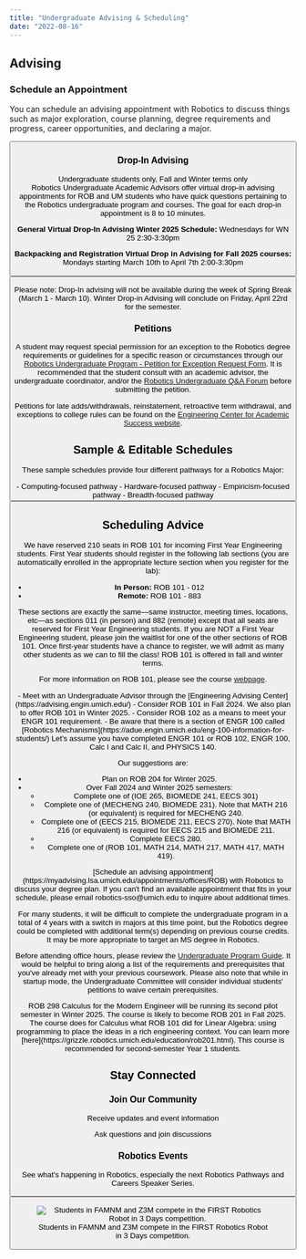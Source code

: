 ```yaml
---
title: "Undergraduate Advising & Scheduling"
date: "2022-08-16"
---
```


## Advising

### Schedule an Appointment
You can schedule an advising appointment with Robotics to discuss things such as major exploration, course planning, degree requirements and progress, career opportunities, and declaring a major.

<Button href="https://myadvising.lsa.umich.edu/appointments/offices/ROB" text="Schedule Advising Appointment" external="true" />

### Drop-In Advising
Undergraduate students only, Fall and Winter terms only  
Robotics Undergraduate Academic Advisors offer virtual drop-in advising appointments for ROB  and UM students who have quick questions pertaining to the Robotics undergraduate program and courses. The goal for each drop-in appointment is 8 to 10 minutes.

**General Virtual Drop-In Advising Winter 2025 Schedule:**
Wednesdays for WN 25 2:30-3:30pm

**Backpacking and Registration Virtual Drop in Advising for Fall 2025 courses:**
Mondays starting March 10th to April 7th 2:00-3:30pm

<Button href="https://officehours.it.umich.edu/queue/1398" text="Join Drop-in Queue" external="true" />

Please note: Drop-In advising will not be available during the week of Spring Break (March 1 - March 10). Winter Drop-in Advising will conclude on Friday, April 22rd for the semester.

### Petitions

A student may request special permission for an exception to the Robotics degree requirements or guidelines for a specific reason or circumstances through our [Robotics Undergraduate Program - Petition for Exception Request Form](https://deptapps.engin.umich.edu/petition/student/form?dept=210308). It is recommended that the student consult with an academic advisor, the undergraduate coordinator, and/or the [Robotics Undergraduate Q&A Forum](http://piazza.com/umich/winter2022/roboticsugqa) before submitting the petition.

Petitions for late adds/withdrawals, reinstatement, retroactive term withdrawal, and exceptions to college rules can be found on the [Engineering Center for Academic Success website](https://ecas.engin.umich.edu/ssc/petitions/).

## Sample & Editable Schedules

These sample schedules provide four different pathways for a Robotics Major:

<ColumnList>
  - Computing-focused pathway
  - Hardware-focused pathway
  - Empiricism-focused pathway
  - Breadth-focused pathway
</ColumnList>

<Button href="https://docs.google.com/spreadsheets/d/1TJlbxRgqN-CUQzcEMHj9r_YzORPVk6ElG63vBJYi2Ms/edit#gid=0" text="View Editable Schedule Template" external="true" />


## Scheduling Advice
    
<Accordion title="ROB 101 for First Year Engineering Students">
  We have reserved 210 seats in ROB 101 for incoming First Year Engineering students. First Year students should register in the following lab sections (you are automatically enrolled in the appropriate lecture section when you register for the lab):  

  - **In Person:** ROB 101 - 012  
  - **Remote:** ROB 101 - 883  

  These sections are exactly the same—same instructor, meeting times, locations, etc—as sections 011 (in person) and 882 (remote) except that all seats are reserved for First Year Engineering students. If you are NOT a First Year Engineering student, please join the waitlist for one of the other sections of ROB 101. Once first-year students have a chance to register, we will admit as many other students as we can to fill the class! ROB 101 is offered in fall and winter terms.

  For more information on ROB 101, please see the course [webpage](https://robotics.umich.edu/academics/courses/course-offerings/rob-101-fall-2022/).
</Accordion>

<Accordion title="Advice for Fall 2024 Year 1 Students">
  - Meet with an Undergraduate Advisor through the [Engineering Advising Center](https://advising.engin.umich.edu/)
  - Consider ROB 101 in Fall 2024. We also plan to offer ROB 101 in Winter 2025.
  - Consider ROB 102 as a means to meet your ENGR 101 requirement.
  - Be aware that there is a section of ENGR 100 called [Robotics Mechanisms](https://adue.engin.umich.edu/eng-100-information-for-students/)
</Accordion>

<Accordion title="Advice for Fall 2024 Year 2 Students">
  Let's assume you have completed ENGR 101 or ROB 102, ENGR 100, Calc I and Calc II, and PHYSICS 140.

  Our suggestions are:

  - Plan on ROB 204 for Winter 2025.
  - Over Fall 2024 and Winter 2025 semesters:
      - Complete one of (IOE 265, BIOMEDE 241, EECS 301)
      - Complete one of (MECHENG 240, BIOMEDE 231). Note that MATH 216 (or equivalent) is required for MECHENG 240.
      - Complete one of (EECS 215, BIOMEDE 211, EECS 270). Note that MATH 216 (or equivalent) is required for EECS 215 and BIOMEDE 211.
      - Complete EECS 280.
      - Complete one of (ROB 101, MATH 214, MATH 217, MATH 417, MATH 419).
</Accordion>

<Accordion title="Advice for Fall 2024 Year 3 Students">
  [Schedule an advising appointment](https://myadvising.lsa.umich.edu/appointments/offices/ROB) with Robotics to discuss your degree plan. If you can't find an available appointment that fits in your schedule, please email robotics-sso@umich.edu to inquire about additional times.

  For many students, it will be difficult to complete the undergraduate program in a total of 4 years with a switch in majors at this time point, but the Robotics degree could be completed with additional term(s) depending on previous course credits. It may be more appropriate to target an MS degree in Robotics.

  Before attending office hours, please review the [Undergraduate Program Guide](http://robotics.umich.edu/undergrad-guide). It would be helpful to bring along a list of the requirements and prerequisites that you've already met with your previous coursework. Please also note that while in startup mode, the Undergraduate Committee will consider individual students' petitions to waive certain prerequisites.
</Accordion>

<Accordion title="Math Advice for Year 1 and Year 2 Students">
  ROB 298 Calculus for the Modern Engineer will be running its second pilot semester in Winter 2025. The course is likely to become ROB 201 in Fall 2025. The course does for Calculus what ROB 101 did for Linear Algebra: using programming to place the ideas in a rich engineering context. You can learn more [here](https://grizzle.robotics.umich.edu/education/rob201.html). This course is recommended for second-semester Year 1 students.
</Accordion>

## Stay Connected

### Join Our Community
<TwoColumn>
  <div slot="left">
    <MaizeButton href="https://mcommunity.umich.edu/group/Robotics%20Undergraduate%20Info" text="Join Email List" external="true" />
    <p class="mt-2 text-sm">Receive updates and event information</p>
  </div>
  <div slot="right">
    <MaizeButton href="http://piazza.com/umich/winter2022/roboticsugqa" text="Join Piazza Q&A" external="true" />
    <p class="mt-2 text-sm">Ask questions and join discussions</p>
  </div>
</TwoColumn>

### Robotics Events
See what's happening in Robotics, especially the next Robotics Pathways and Careers Speaker Series.

<Button href="https://events.umich.edu/group/3998" text="View Calendar" external="true" />

<figure>
  <Image src={robotIn3Days} alt="Students in FAMNM and Z3M compete in the FIRST Robotics Robot in 3 Days competition." />
  <figcaption>
    Students in FAMNM and Z3M compete in the FIRST Robotics Robot in 3 Days competition.
  </figcaption>
</figure>
